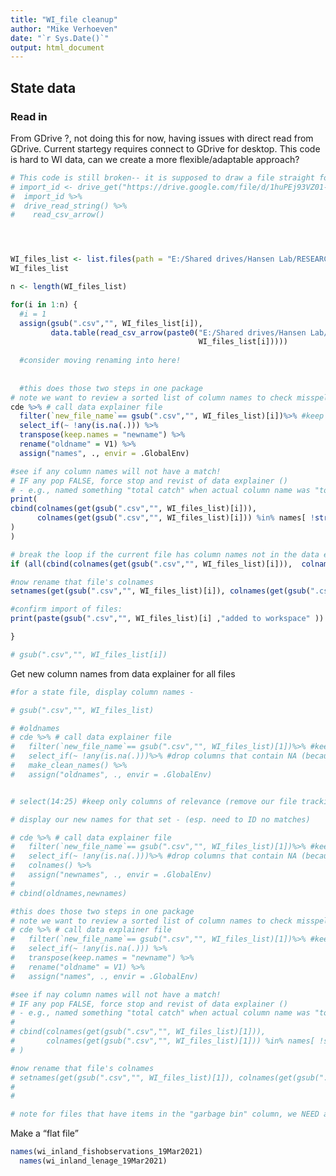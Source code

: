 ```yaml
---
title: "WI_file cleanup"
author: "Mike Verhoeven"
date: "`r Sys.Date()`"
output: html_document
---
```



## State data
### Read in
From GDrive ?, not doing this for now, having issues with direct read from 
GDrive. Current startegy requires connect to GDrive for desktop. This code
is hard to WI data, can we create a more flexible/adaptable approach?

```r

# This code is still broken-- it is supposed to draw a file straight form the web to workspace
# import_id <- drive_get("https://drive.google.com/file/d/1huPEj93VZ01-q4YGcIVvHBR2YhbGMPUu/view?usp=share_link")
#  import_id %>%
#  drive_read_string() %>%
#    read_csv_arrow()




WI_files_list <- list.files(path = "E:/Shared drives/Hansen Lab/RESEARCH PROJECTS/Fish Survey Data/WI_Data/WI_raw_disaggregated_data", pattern = ".+\\.csv") #grabs only.csv files
WI_files_list

n <- length(WI_files_list)

for(i in 1:n) {
  #i = 1
  assign(gsub(".csv","", WI_files_list[i]),
         data.table(read_csv_arrow(paste0("E:/Shared drives/Hansen Lab/RESEARCH PROJECTS/Fish Survey Data/WI_Data/WI_raw_disaggregated_data/",
                                          WI_files_list[i]))))
  
  #consider moving renaming into here!
  
  
  #this does those two steps in one package
# note we want to review a sorted list of column names to check misspelling etc.
cde %>% # call data explainer file
  filter(`new_file_name`== gsub(".csv","", WI_files_list)[i])%>% #keep only the row relevant to this file
  select_if(~ !any(is.na(.))) %>% 
  transpose(keep.names = "newname") %>% 
  rename("oldname" = V1) %>% 
  assign("names", ., envir = .GlobalEnv)

#see if any column names will not have a match! 
# IF any pop FALSE, force stop and revist of data explainer ()
# - e.g., named something "total catch" when actual column name was "total_catch"
print(
cbind(colnames(get(gsub(".csv","", WI_files_list)[i])),
      colnames(get(gsub(".csv","", WI_files_list)[i])) %in% names[ !str_detect(newname,"unique_row_key"), oldname, ]
)
)

# break the loop if the current file has column names not in the data explainer
if (all(cbind(colnames(get(gsub(".csv","", WI_files_list)[i])),  colnames(get(gsub(".csv","", WI_files_list)[i])) %in% names[ !str_detect(newname,"unique_row_key"), oldname, ])[,2]) == FALSE ) break

#now rename that file's colnames
setnames(get(gsub(".csv","", WI_files_list)[i]), colnames(get(gsub(".csv","", WI_files_list)[i])), names[!str_detect(newname,"unique_row_key")] [match(names(get(gsub(".csv","", WI_files_list)[i])),names[!str_detect(newname,"unique_row_key"),oldname]), newname] )

#confirm import of files:  
print(paste(gsub(".csv","", WI_files_list)[i] ,"added to workspace" ))  

}  

# gsub(".csv","", WI_files_list[i])

```

Get new column names from data explainer for all files
```r
#for a state file, display column names - 

# gsub(".csv","", WI_files_list)

# #oldnames
# cde %>% # call data explainer file
#   filter(`new_file_name`== gsub(".csv","", WI_files_list)[1])%>% #keep only the row relevant to this file
#   select_if(~ !any(is.na(.)))%>% #drop columns that contain NA (because that means df doesn't contain that info)
#   make_clean_names() %>% 
#   assign("oldnames", ., envir = .GlobalEnv)


# select(14:25) #keep only columns of relevance (remove our file tracking and urls)

# display our new names for that set - (esp. need to ID no matches)

# cde %>% # call data explainer file
#   filter(`new_file_name`== gsub(".csv","", WI_files_list)[1])%>% #keep only the row relevant to this file
#   select_if(~ !any(is.na(.)))%>% #drop columns that contain NA (because that means df doesn't contain that info)
#   colnames() %>% 
#   assign("newnames", ., envir = .GlobalEnv)
# 
# cbind(oldnames,newnames)

#this does those two steps in one package
# note we want to review a sorted list of column names to check misspelling etc.
# cde %>% # call data explainer file
#   filter(`new_file_name`== gsub(".csv","", WI_files_list)[1])%>% #keep only the row relevant to this file
#   select_if(~ !any(is.na(.))) %>% 
#   transpose(keep.names = "newname") %>% 
#   rename("oldname" = V1) %>% 
#   assign("names", ., envir = .GlobalEnv)

#see if nay column names will not have a match! 
# IF any pop FALSE, force stop and revist of data explainer ()
# - e.g., named something "total catch" when actual column name was "total_catch"
# 
# cbind(colnames(get(gsub(".csv","", WI_files_list)[1])),
#       colnames(get(gsub(".csv","", WI_files_list)[1])) %in% names[ !str_detect(newname,"unique_row_key"), oldname, ]
# )

#now rename that file's colnames
# setnames(get(gsub(".csv","", WI_files_list)[1]), colnames(get(gsub(".csv","", WI_files_list)[1])), names[!str_detect(newname,"unique_row_key")] [match(names(get(gsub(".csv","", WI_files_list)[1])),names[!str_detect(newname,"unique_row_key"),oldname]), newname] )
# 
# 

# note for files that have items in the "garbage bin" column, we NEED a different process where we remove garbage columns after 'filter' but before dropping na columns


```



Make a "flat file"
```r

names(wi_inland_fishobservations_19Mar2021)
  names(wi_inland_lenage_19Mar2021)








```


